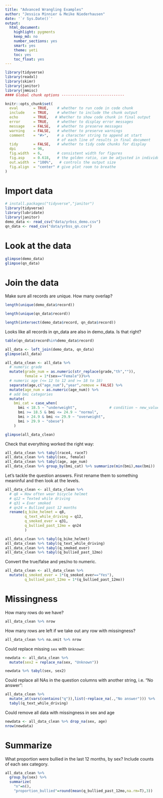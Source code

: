 ```yaml
---
title: "Advanced Wrangling Examples"
author: "Jessica Minnier & Meike Niederhausen"
date: '`r Sys.Date()`'
output:   
  html_document:
    highlight: pygments
    keep_md: no
    number_sections: yes
    smart: yes
    theme: yeti
    toc: yes
    toc_float: yes
---
```



```r
library(tidyverse)
library(readxl)
library(skimr)
library(janitor)
library(jmmisc)
#### Global chunk options -----------------------------

knitr::opts_chunk$set(
  eval       = TRUE,    # whether to run code in code chunk
  include    = TRUE,    # whether to include the chunk output
  echo       = TRUE,   # Whether to show code chunk in final output
  error      = TRUE,    # whether to display error messages
  message    = FALSE,   # whether to preserve messages
  warning    = FALSE,   # whether to preserve warnings
  comment    = "#>",    # a character string to append at start
                        # of each line of results in final document
  tidy       = FALSE,   # whether to tidy code chunks for display
  dpi        = 96, 
  fig.width  = 6,       # consistent width for figures
  fig.asp    = 0.618,   # the golden ratio, can be adjusted in individual chunks
  out.width  = "100%",   # controls the output size
  fig.align  = "center" # give plot room to breathe
)
```


# Import data

```r
# install.packages("tidyverse","janitor")  
library(tidyverse)
library(lubridate)  
library(janitor)
demo_data <- read_csv("data/yrbss_demo.csv")
qn_data <- read_csv("data/yrbss_qn.csv")
```

# Look at the data

```r
glimpse(demo_data)
glimpse(qn_data)
```



# Join the data

Make sure all records are unique. How many overlap?
```r
length(unique(demo_data$record))

length(unique(qn_data$record))

length(intersect(demo_data$record, qn_data$record))
```

Looks like all records in qn_data are also in demo_data. Is that right?

```r
table(qn_data$record%in%demo_data$record)
```


```r
all_data <- left_join(demo_data, qn_data)
glimpse(all_data)
```

```r
all_data_clean <- all_data %>%
  # numeric grade
  mutate(grade_num = as.numeric(str_replace(grade,"th","")),
         female = 1*(sex=="Female"))%>%
  # numeric age (<= 12 to 12 and >= 18 to 18)
  separate(age,c("age_num"),"year",remove = FALSE) %>%
  mutate(age_num = as.numeric(age_num)) %>%
  # add bmi categories
  mutate(
    bmi_cat = case_when(
      bmi < 18.5 ~ "underweight",               # condition ~ new_value
      bmi >= 18.5 & bmi <= 24.9 ~ "normal",
      bmi > 24.9 & bmi <= 29.9 ~ "overweight",
      bmi > 29.9 ~ "obese")
    )

glimpse(all_data_clean)
```

Check that everything worked the right way:

```r
all_data_clean %>% tabyl(race4, race7)
all_data_clean %>% tabyl(sex, female)
all_data_clean %>% tabyl(age, age_num)
all_data_clean %>% group_by(bmi_cat) %>% summarize(min(bmi),max(bmi))
```

Let's tackle the question answers. First rename them to something meaninful and then look at the levels.

```r
all_data_clean <- all_data_clean %>%
  # q8 = How often wear bicycle helmet
  # q12 = Texted while driving
  # q31 = Ever smoked
  # qn24 = Bullied past 12 months
  rename(q_bike_helmet = q8,
         q_text_while_driving = q12,
         q_smoked_ever = q31,
         q_bullied_past_12mo = qn24
         )

all_data_clean %>% tabyl(q_bike_helmet)
all_data_clean %>% tabyl(q_text_while_driving)
all_data_clean %>% tabyl(q_smoked_ever)
all_data_clean %>% tabyl(q_bullied_past_12mo)
```

Convert the true/false and yes/no to numeric.

```r
all_data_clean <- all_data_clean %>%
  mutate(q_smoked_ever = 1*(q_smoked_ever=="Yes"),
         q_bullied_past_12mo = 1*(q_bullied_past_12mo))
```

# Missingness

How many rows do we have?

```r
all_data_clean %>% nrow
```

How many rows are left if we take out any row with missingness?

```r
all_data_clean %>% na.omit %>% nrow
```

Could replace missing `sex` with `Unknown`:

```r
newdata <- all_data_clean %>%
  mutate(sex2 = replace_na(sex, "Unknown"))

newdata %>% tabyl(sex, sex2)
```

Could replace all NAs in the question columns with another string, i.e. "No answer":

```r
all_data_clean %>% 
  mutate_at(vars(contains("q")),list(~replace_na(.,"No answer"))) %>%
  tabyl(q_text_while_driving)
```


Could remove all data with missingness in sex and age

```r
newdata <- all_data_clean %>% drop_na(sex, age)
nrow(newdata)
```


# Summarize

What proportion were bullied in the last 12 months, by sex? Include counts of each sex category.

```r
all_data_clean %>% 
  group_by(sex) %>% 
  summarize(
    "n"=n(),
    "proportion_bullied"=round(mean(q_bullied_past_12mo,na.rm=T),3))
```

